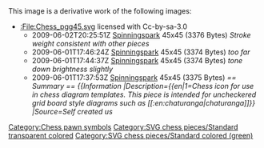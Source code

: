 {{Information
|Description={{en|1=Chess icon for use in chess diagram templates.  This piece is intended for uncheckered grid board style diagrams such as  [[:en:chaturanga|chaturanga]]}}
|Source=*[[:File:Chess_pgg45.svg|Chess_pgg45.svg]]
|Date=2010-05-27 16:55 (UTC)
|Author=*[[:File:Chess_pgg45.svg|Chess_pgg45.svg]]: [[User:Spinningspark|'''<font style="background:#FFF090;color:#00C000">Sp<font style="background:#FFF0A0;color:#80C000">in<font style="color:#C08000">ni</font></font><font style="color:#C00000">ng</font></font><font style="color:#2820F0">Spark</font>''']] real life identity: SHA-1 commitment ba62ca25da3fee2f8f36c101994f571c151abee7
*derivative work: [[User:NikNaks93|<b><font color="1100BB">Nik</font><font color="1F9612">Naks</font></b>]] <sub>[[User talk:NikNaks93|talk]] - [[User:NikNaks93/Gallery|gallery]] - [[w:User:NikNaks93|wikipedia]]</sub>
|Permission=
|other_versions=
}}

{{self|Cc-by-sa-3.0}}

== {{original upload log}} ==
This image is a derivative work of the following images:

*[[:File:Chess_pgg45.svg]] licensed with Cc-by-sa-3.0
**2009-06-02T20:25:51Z [[User:Spinningspark|Spinningspark]] 45x45 (3376 Bytes) ''<nowiki>Stroke weight consistent with other pieces</nowiki>''
**2009-06-01T17:46:24Z [[User:Spinningspark|Spinningspark]] 45x45 (3374 Bytes) ''<nowiki>too far</nowiki>''
**2009-06-01T17:44:37Z [[User:Spinningspark|Spinningspark]] 45x45 (3374 Bytes) ''<nowiki>tone down brightness slightly</nowiki>''
**2009-06-01T17:37:53Z [[User:Spinningspark|Spinningspark]] 45x45 (3375 Bytes) ''<nowiki>== Summary == {{Information |Description={{en|1=Chess icon for use in chess diagram templates.  This piece is intended for uncheckered grid board style diagrams such as  [[:en:chaturanga|chaturanga]]}} |Source=Self created us</nowiki>''

{{Uploaded with derivativeFX}}

[[Category:Chess pawn symbols]]
[[Category:SVG chess pieces/Standard transparent colored]]
[[Category:SVG chess pieces/Standard colored (green)]]